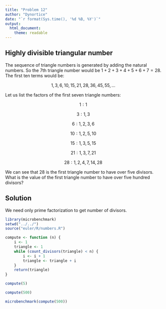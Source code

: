 ```yaml
---
title: "Problem 12"
author: "Dynortice"
date: "`r format(Sys.time(), '%d %B, %Y')`"
output:
  html_document:
    theme: readable
---
```

## Highly divisible triangular number
The sequence of triangle numbers is generated by adding the natural numbers. So the $7$th triangle number would be $1 + 2 + 3 + 4 + 5 + 6 + 7 = 28$. The first ten terms would be:

$$1, 3, 6, 10, 15, 21, 28, 36, 45, 55, ...$$

Let us list the factors of the first seven triangle numbers:

$$1 : 1$$

$$3 : 1, 3$$

$$6 : 1, 2, 3, 6$$

$$10 : 1, 2, 5, 10$$

$$15 : 1, 3, 5, 15$$

$$21 : 1, 3, 7, 21$$

$$28 : 1, 2, 4, 7, 14, 28$$

We can see that $28$ is the first triangle number to have over five divisors. What is the value of the first triangle number to have over five hundred divisors?

## Solution
We need only prime factorization to get number of divisors.
```r
library(microbenchmark)
setwd("../../")
source("euler/R/numbers.R")
```
```r
compute <- function (n) {
    i <- 1
    triangle <- 1
    while (count_divisors(triangle) < n) {
        i <- i + 1
        triangle <- triangle + i
    }
    return(triangle)
}
```
```r
compute(5)
```
```r
compute(500)
```
```r
microbenchmark(compute(500))
```
